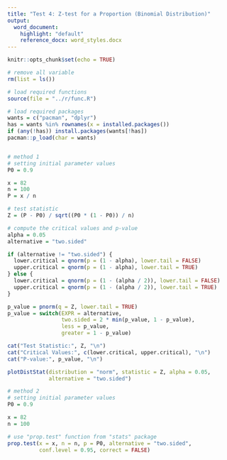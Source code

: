 ```yaml
---
title: "Test 4: Z-test for a Proportion (Binomial Distribution)"
output:
  word_document:
    highlight: "default"
    reference_docx: word_styles.docx
---
```


```r
knitr::opts_chunk$set(echo = TRUE)
```

```r
# remove all variable
rm(list = ls())

# load required functions
source(file = "../r/func.R")

# load required packages
wants = c("pacman", "dplyr")
has = wants %in% rownames(x = installed.packages())
if (any(!has)) install.packages(wants[!has])
pacman::p_load(char = wants)
```

```r

```

```r
# method 1
# setting initial parameter values
P0 = 0.9

x = 82
n = 100
P = x / n

# test statistic
Z = (P - P0) / sqrt((P0 * (1 - P0)) / n)

# compute the critical values and p-value
alpha = 0.05
alternative = "two.sided"

if (alternative != "two.sided") {
  lower.critical = qnorm(p = (1 - alpha), lower.tail = FALSE)
  upper.critical = qnorm(p = (1 - alpha), lower.tail = TRUE)
} else {
  lower.critical = qnorm(p = (1 - (alpha / 2)), lower.tail = FALSE)
  upper.critical = qnorm(p = (1 - (alpha / 2)), lower.tail = TRUE)
}

p_value = pnorm(q = Z, lower.tail = TRUE)
p_value = switch(EXPR = alternative,
                 two.sided = 2 * min(p_value, 1 - p_value),
                 less = p_value,
                 greater = 1 - p_value)

cat("Test Statistic:", Z, "\n")
cat("Critical Values:", c(lower.critical, upper.critical), "\n")
cat("P-value:", p_value, "\n")

plotDistStat(distribution = "norm", statistic = Z, alpha = 0.05,
             alternative = "two.sided")

# method 2
# setting initial parameter values
P0 = 0.9

x = 82
n = 100

# use "prop.test" function from "stats" package
prop.test(x = x, n = n, p = P0, alternative = "two.sided", 
          conf.level = 0.95, correct = FALSE)
```